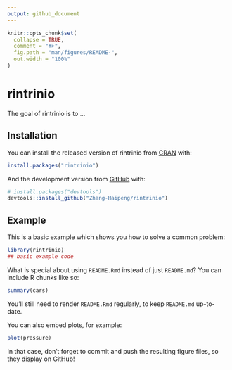 ```yaml
---
output: github_document
---
```


<!-- README.md is generated from README.Rmd. Please edit that file -->

```r
knitr::opts_chunk$set(
  collapse = TRUE,
  comment = "#>",
  fig.path = "man/figures/README-",
  out.width = "100%"
)
```
# rintrinio

<!-- badges: start -->
<!-- badges: end -->

The goal of rintrinio is to ...

## Installation

You can install the released version of rintrinio from [CRAN](https://CRAN.R-project.org) with:

``` r
install.packages("rintrinio")
```

And the development version from [GitHub](https://github.com/) with:

``` r
# install.packages("devtools")
devtools::install_github("Zhang-Haipeng/rintrinio")
```
## Example

This is a basic example which shows you how to solve a common problem:

```r
library(rintrinio)
## basic example code
```

What is special about using `README.Rmd` instead of just `README.md`? You can include R chunks like so:

```r
summary(cars)
```

You'll still need to render `README.Rmd` regularly, to keep `README.md` up-to-date.

You can also embed plots, for example:

```r
plot(pressure)
```

In that case, don't forget to commit and push the resulting figure files, so they display on GitHub!
